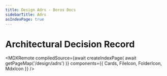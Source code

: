 ```yaml
---
title: Design Adrs - Boros Docs
sidebarTitle: Adrs
asIndexPage: true
---
```



# Architectural Decision Record

<MDXRemote
  compiledSource={await createIndexPage(
    await getPageMap('/design/adrs')
  )}
  components={{
    Cards,
    FileIcon,
    FolderIcon,
    MdxIcon
  }}
/>